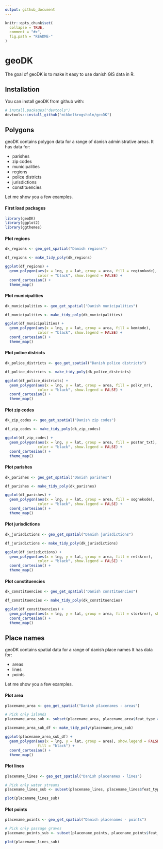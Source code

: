 ```yaml
---
output: github_document
---
```


<!-- README.md is generated from README.Rmd. Please edit that file -->

```r
knitr::opts_chunk$set(
  collapse = TRUE,
  comment = "#>",
  fig.path = "README-"
)
```

# geoDK

The goal of geoDK is to make it easy to use danish GIS data in R.

## Installation

You can install geoDK from github with:

```r
# install.packages("devtools")
devtools::install_github("mikkelkrogsholm/geoDK")
```

## Polygons

geoDK contains polygon data for a range of danish administrative areas. It has data for: 

* parishes
* zip codes
* municipalities
* regions
* police districts
* jurisdictions
* constituencies

Let me show you a few examples. 

#### First load packages
```r
library(geoDK)
library(ggplot2)
library(ggthemes)
```

#### Plot regions
```r
dk_regions <- geo_get_spatial("Danish regions")

df_regions <- make_tidy_poly(dk_regions)

ggplot(df_regions) +
  geom_polygon(aes(x = lng, y = lat, group = area, fill = regionkode),
               color = "black", show.legend = FALSE) +
  coord_cartesian() +
  theme_map()
```

#### Plot municipalities
```r
dk_municipalities <- geo_get_spatial("Danish municipalities")

df_municipalities <- make_tidy_poly(dk_municipalities)

ggplot(df_municipalities) +
  geom_polygon(aes(x = lng, y = lat, group = area, fill = komkode),
               color = "black", show.legend = FALSE) +
  coord_cartesian() +
  theme_map()
```

#### Plot police districts
```r
dk_police_districts <- geo_get_spatial("Danish police districts")

df_police_districts <- make_tidy_poly(dk_police_districts)

ggplot(df_police_districts) +
  geom_polygon(aes(x = lng, y = lat, group = area, fill = polkr_nr),
               color = "black", show.legend = FALSE) +
  coord_cartesian() +
  theme_map()
```

#### Plot zip codes
```r
dk_zip_codes <- geo_get_spatial("Danish zip codes")

df_zip_codes <- make_tidy_poly(dk_zip_codes)

ggplot(df_zip_codes) +
  geom_polygon(aes(x = lng, y = lat, group = area, fill = postnr_txt),
               color = "black", show.legend = FALSE) +
  coord_cartesian() +
  theme_map()
```

#### Plot parishes
```r
dk_parishes <- geo_get_spatial("Danish parishes")

df_parishes <- make_tidy_poly(dk_parishes)

ggplot(df_parishes) +
  geom_polygon(aes(x = lng, y = lat, group = area, fill = sognekode),
               color = "black", show.legend = FALSE) +
  coord_cartesian() +
  theme_map()
```

#### Plot jurisdictions
```r
dk_jurisdictions <- geo_get_spatial("Danish jurisdictions")

df_jurisdictions <- make_tidy_poly(dk_jurisdictions)

ggplot(df_jurisdictions) +
  geom_polygon(aes(x = lng, y = lat, group = area, fill = retskrnr),
               color = "black", show.legend = FALSE) +
  coord_cartesian() +
  theme_map()
```

#### Plot constituencies
```r
dk_constituencies <- geo_get_spatial("Danish constituencies")

df_constituencies <- make_tidy_poly(dk_constituencies)

ggplot(df_constituencies) +
  geom_polygon(aes(x = lng, y = lat, group = area, fill = storkrnr), show.legend = FALSE) +
  coord_cartesian() +
  theme_map()
```

## Place names

geoDK contains spatial data for a range of danish place names It has data for: 

* areas
* lines
* points

Let me show you a few examples. 

#### Plot area
```r
placename_area <- geo_get_spatial("Danish placenames - areas")

# Pick only islands
placename_area_sub <- subset(placename_area, placename_area$feat_type == "ø")

placename_area_sub_df <- make_tidy_poly(placename_area_sub)

ggplot(placename_area_sub_df) +
  geom_polygon(aes(x = lng, y = lat, group = area), show.legend = FALSE,
               fill = "black") +
  coord_cartesian() +
  theme_map()
```

#### Plot lines
```r
placename_lines <- geo_get_spatial("Danish placenames - lines")

# Pick only water streams
placename_lines_sub <- subset(placename_lines, placename_lines$feat_type == "vandløb")

plot(placename_lines_sub)
```


#### Plot points
```r
placename_points <- geo_get_spatial("Danish placenames - points")

# Pick only passage graves
placename_points_sub <- subset(placename_points, placename_points$feat_type == "jættestue")

plot(placename_lines_sub)
```

